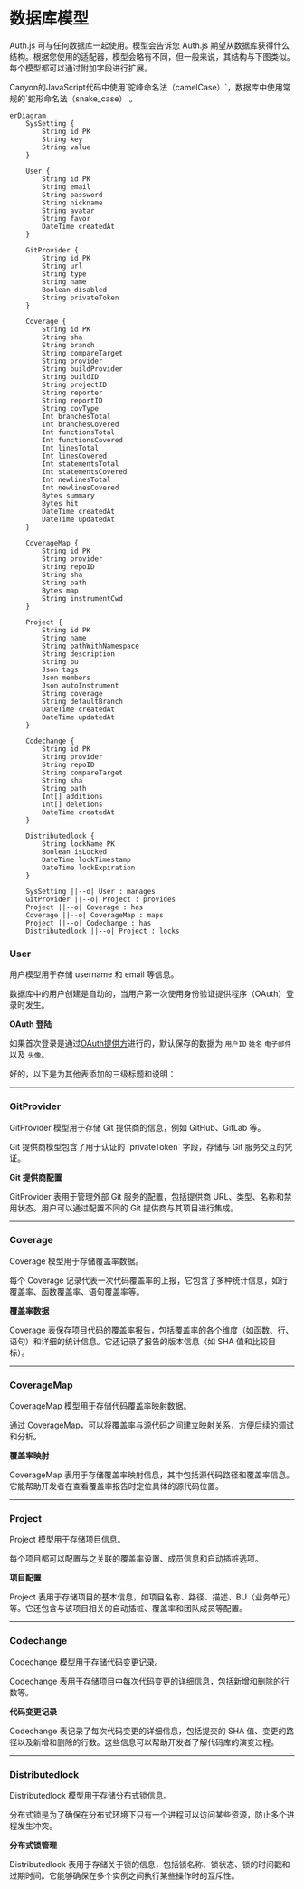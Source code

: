
# 数据库模型

Auth.js 可与任何数据库一起使用。模型会告诉您 Auth.js 期望从数据库获得什么结构。根据您使用的适配器，模型会略有不同，但一般来说，其结构与下图类似。每个模型都可以通过附加字段进行扩展。

<Callout type="info">
  Canyon的JavaScript代码中使用`驼峰命名法（camelCase）`，数据库中使用常规的`蛇形命名法（snake_case）`。
</Callout>

```mermaid
erDiagram
    SysSetting {
        String id PK
        String key
        String value
    }

    User {
        String id PK
        String email
        String password
        String nickname
        String avatar
        String favor
        DateTime createdAt
    }

    GitProvider {
        String id PK
        String url
        String type
        String name
        Boolean disabled
        String privateToken
    }

    Coverage {
        String id PK
        String sha
        String branch
        String compareTarget
        String provider
        String buildProvider
        String buildID
        String projectID
        String reporter
        String reportID
        String covType
        Int branchesTotal
        Int branchesCovered
        Int functionsTotal
        Int functionsCovered
        Int linesTotal
        Int linesCovered
        Int statementsTotal
        Int statementsCovered
        Int newlinesTotal
        Int newlinesCovered
        Bytes summary
        Bytes hit
        DateTime createdAt
        DateTime updatedAt
    }

    CoverageMap {
        String id PK
        String provider
        String repoID
        String sha
        String path
        Bytes map
        String instrumentCwd
    }

    Project {
        String id PK
        String name
        String pathWithNamespace
        String description
        String bu
        Json tags
        Json members
        Json autoInstrument
        String coverage
        String defaultBranch
        DateTime createdAt
        DateTime updatedAt
    }

    Codechange {
        String id PK
        String provider
        String repoID
        String compareTarget
        String sha
        String path
        Int[] additions
        Int[] deletions
        DateTime createdAt
    }

    Distributedlock {
        String lockName PK
        Boolean isLocked
        DateTime lockTimestamp
        DateTime lockExpiration
    }

    SysSetting ||--o| User : manages
    GitProvider ||--o| Project : provides
    Project ||--o| Coverage : has
    Coverage ||--o| CoverageMap : maps
    Project ||--o| Codechange : has
    Distributedlock ||--o| Project : locks

```



### User

用户模型用于存储 username 和 email 等信息。

<Callout>
  数据库中的用户创建是自动的，当用户第一次使用身份验证提供程序（OAuth）登录时发生。
</Callout>

**OAuth 登陆**

如果首次登录是通过[OAuth提供方](/getting-started/authentication/oauth)进行的，默认保存的数据为 `用户ID` `姓名` `电子邮件` 以及 `头像`。


好的，以下是为其他表添加的三级标题和说明：

---

### GitProvider

GitProvider 模型用于存储 Git 提供商的信息，例如 GitHub、GitLab 等。

<Callout>
  Git 提供商模型包含了用于认证的 `privateToken` 字段，存储与 Git 服务交互的凭证。
</Callout>

**Git 提供商配置**

GitProvider 表用于管理外部 Git 服务的配置，包括提供商 URL、类型、名称和禁用状态。用户可以通过配置不同的 Git 提供商与其项目进行集成。

---

### Coverage

Coverage 模型用于存储覆盖率数据。

<Callout>
  每个 Coverage 记录代表一次代码覆盖率的上报，它包含了多种统计信息，如行覆盖率、函数覆盖率、语句覆盖率等。
</Callout>

**覆盖率数据**

Coverage 表保存项目代码的覆盖率报告，包括覆盖率的各个维度（如函数、行、语句）和详细的统计信息。它还记录了报告的版本信息（如 SHA 值和比较目标）。

---

### CoverageMap

CoverageMap 模型用于存储代码覆盖率映射数据。

<Callout>
  通过 CoverageMap，可以将覆盖率与源代码之间建立映射关系，方便后续的调试和分析。
</Callout>

**覆盖率映射**

CoverageMap 表用于存储覆盖率映射信息，其中包括源代码路径和覆盖率信息。它能帮助开发者在查看覆盖率报告时定位具体的源代码位置。

---

### Project

Project 模型用于存储项目信息。

<Callout>
  每个项目都可以配置与之关联的覆盖率设置、成员信息和自动插桩选项。
</Callout>

**项目配置**

Project 表用于存储项目的基本信息，如项目名称、路径、描述、BU（业务单元）等。它还包含与该项目相关的自动插桩、覆盖率和团队成员等配置。

---

### Codechange

Codechange 模型用于存储代码变更记录。

<Callout>
  Codechange 表用于存储项目中每次代码变更的详细信息，包括新增和删除的行数等。
</Callout>

**代码变更记录**

Codechange 表记录了每次代码变更的详细信息，包括提交的 SHA 值、变更的路径以及新增和删除的行数。这些信息可以帮助开发者了解代码库的演变过程。

---

### Distributedlock

Distributedlock 模型用于存储分布式锁信息。

<Callout>
  分布式锁是为了确保在分布式环境下只有一个进程可以访问某些资源，防止多个进程发生冲突。
</Callout>

**分布式锁管理**

Distributedlock 表用于存储关于锁的信息，包括锁名称、锁状态、锁的时间戳和过期时间。它能够确保在多个实例之间执行某些操作时的互斥性。
